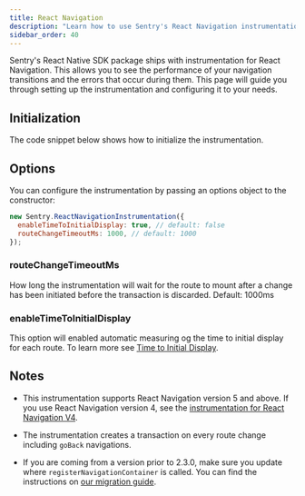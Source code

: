 ```yaml
---
title: React Navigation
description: "Learn how to use Sentry's React Navigation instrumentation."
sidebar_order: 40
---
```


Sentry's React Native SDK package ships with instrumentation for React Navigation. This allows you to see the performance of your navigation transitions and the errors that occur during them. This page will guide you through setting up the instrumentation and configuring it to your needs.

## Initialization

The code snippet below shows how to initialize the instrumentation.

<Include name="react-native-react-navigation-setup.mdx" />

## Options

You can configure the instrumentation by passing an options object to the constructor:

```javascript
new Sentry.ReactNavigationInstrumentation({
  enableTimeToInitialDisplay: true, // default: false
  routeChangeTimeoutMs: 1000, // default: 1000
});
```

### routeChangeTimeoutMs

How long the instrumentation will wait for the route to mount after a change has been initiated before the transaction is discarded. Default: 1000ms

### enableTimeToInitialDisplay

This option will enabled automatic measuring og the time to initial display for each route. To learn more see [Time to Initial Display](/platforms/react-native/performance/instrumentation/time-to-display).

## Notes

- This instrumentation supports React Navigation version 5 and above. If you use React Navigation version 4, see the [instrumentation for React Navigation V4](/platforms/react-native/performance/instrumentation/react-navigation-v4/).

- The instrumentation creates a transaction on every route change including `goBack` navigations.

- If you are coming from a version prior to 2.3.0, make sure you update where `registerNavigationContainer` is called. You can find the instructions on [our migration guide](/platforms/react-native/migration/#react-navigation-instrumentation-from-230).
